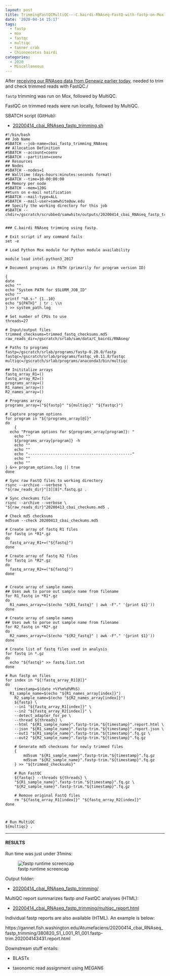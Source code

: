 ```yaml
---
layout: post
title: TrimmingFastQCMultiQC---C.bairdi-RNAseq-FastQ-with-fastp-on-Mox
date: '2020-04-14 15:17'
tags:
  - fastp
  - mox
  - fastqc
  - multiqc
  - tanner crab
  - Chionoecetes bairdi
categories:
  - 2020
  - Miscellaneous
---
```

After [receiving our RNAseq data from Genewiz earlier today](https://robertslab.github.io/sams-notebook/posts/2020/2020-04-13-Data-Received-C.bairdi-RNAseq-from-NWGSC/), needed to trim and check trimmed reads with FastQC./

`fastp` trimming was run on Mox, followed by MultiQC.

FastQC on trimmed reads were run locally, followed by MultiQC.

SBATCH script (GitHub):

- [20200414_cbai_RNAseq_fastp_trimming.sh](https://github.com/RobertsLab/sams-notebook/blob/master/sbatch_scripts/20200414_cbai_RNAseq_fastp_trimming.sh)

```shell
#!/bin/bash
## Job Name
#SBATCH --job-name=cbai_fastp_trimming_RNAseq
## Allocation Definition
#SBATCH --account=coenv
#SBATCH --partition=coenv
## Resources
## Nodes
#SBATCH --nodes=1
## Walltime (days-hours:minutes:seconds format)
#SBATCH --time=10-00:00:00
## Memory per node
#SBATCH --mem=120G
##turn on e-mail notification
#SBATCH --mail-type=ALL
#SBATCH --mail-user=samwhite@uw.edu
## Specify the working directory for this job
#SBATCH --chdir=/gscratch/scrubbed/samwhite/outputs/20200414_cbai_RNAseq_fastp_trimming


### C.bairdi RNAseq trimming using fastp.

# Exit script if any command fails
set -e

# Load Python Mox module for Python module availability

module load intel-python3_2017

# Document programs in PATH (primarily for program version ID)

{
date
echo ""
echo "System PATH for $SLURM_JOB_ID"
echo ""
printf "%0.s-" {1..10}
echo "${PATH}" | tr : \\n
} >> system_path.log

# Set number of CPUs to use
threads=27

# Input/output files
trimmed_checksums=trimmed_fastq_checksums.md5
raw_reads_dir=/gscratch/srlab/sam/data/C_bairdi/RNAseq/

# Paths to programs
fastp=/gscratch/srlab/programs/fastp-0.20.0/fastp
fastqc=/gscratch/srlab/programs/fastqc_v0.11.8/fastqc
multiqc=/gscratch/srlab/programs/anaconda3/bin/multiqc

## Inititalize arrays
fastq_array_R1=()
fastq_array_R2=()
programs_array=()
R1_names_array=()
R2_names_array=()

# Programs array
programs_array=("${fastp}" "${multiqc}" "${fastqc}")

# Capture program options
for program in "${!programs_array[@]}"
do
	{
  echo "Program options for ${programs_array[program]}: "
	echo ""
	${programs_array[program]} -h
	echo ""
	echo ""
	echo "----------------------------------------------"
	echo ""
	echo ""
} &>> program_options.log || true
done

# Sync raw FastQ files to working directory
rsync --archive --verbose \
"${raw_reads_dir}"[3][8]*.fastq.gz .

# Sync checkums file
rsync --archive --verbose \
"${raw_reads_dir}"20200413_cbai_checkums.md5 .

# Check md5 checksums
md5sum --check 20200413_cbai_checkums.md5

# Create array of fastq R1 files
for fastq in *R1*.gz
do
  fastq_array_R1+=("${fastq}")
done

# Create array of fastq R2 files
for fastq in *R2*.gz
do
  fastq_array_R2+=("${fastq}")
done


# Create array of sample names
## Uses awk to parse out sample name from filename
for R1_fastq in *R1*.gz
do
  R1_names_array+=($(echo "${R1_fastq}" | awk -F"." '{print $1}'))
done

# Create array of sample names
## Uses awk to parse out sample name from filename
for R2_fastq in *R2*.gz
do
  R2_names_array+=($(echo "${R2_fastq}" | awk -F"." '{print $1}'))
done

# Create list of fastq files used in analysis
for fastq in *.gz
do
  echo "${fastq}" >> fastq.list.txt
done

# Run fastp on files
for index in "${!fastq_array_R1[@]}"
do
	timestamp=$(date +%Y%m%d%M%S)
  R1_sample_name=$(echo "${R1_names_array[index]}")
	R2_sample_name=$(echo "${R2_names_array[index]}")
	${fastp} \
	--in1 "${fastq_array_R1[index]}" \
	--in2 "${fastq_array_R2[index]}" \
	--detect_adapter_for_pe \
	--thread ${threads} \
	--html "${R1_sample_name}".fastp-trim."${timestamp}".report.html \
	--json "${R1_sample_name}".fastp-trim."${timestamp}".report.json \
	--out1 "${R1_sample_name}".fastp-trim."${timestamp}".fq.gz \
	--out2 "${R2_sample_name}".fastp-trim."${timestamp}".fq.gz

	# Generate md5 checksums for newly trimmed files
	{
		md5sum "${R1_sample_name}".fastp-trim."${timestamp}".fq.gz
		md5sum "${R2_sample_name}".fastp-trim."${timestamp}".fq.gz
	} >> "${trimmed_checksums}"

	# Run FastQC
	${fastqc} --threads ${threads} \
	"${R1_sample_name}".fastp-trim."${timestamp}".fq.gz \
	"${R2_sample_name}".fastp-trim."${timestamp}".fq.gz

	# Remove original FastQ files
	rm "${fastq_array_R1[index]}" "${fastq_array_R2[index]}"
done



# Run MultiQC
${multiqc} .
```



---

#### RESULTS

Run time was just under 31mins:

![fastp runtime screencap](https://github.com/RobertsLab/sams-notebook/blob/master/images/screencaps/20200414_cbai_RNAseq_fastp_trimming_runtime.png?raw=true)


Output folder:

- [20200414_cbai_RNAseq_fastp_trimming/](https://gannet.fish.washington.edu/Atumefaciens/20200414_cbai_RNAseq_fastp_trimming/)

MultiQC report summarizes fastp _and_ FastQC analyses (HTML):

- [20200414_cbai_RNAseq_fastp_trimming/multiqc_report.html](https://gannet.fish.washington.edu/Atumefaciens/20200414_cbai_RNAseq_fastp_trimming/multiqc_report.html)

Individual fastp reports are also available (HTML). An example is below:

https://gannet.fish.washington.edu/Atumefaciens/20200414_cbai_RNAseq_fastp_trimming/380820_S1_L001_R1_001.fastp-trim.202004143431.report.html


Downstream stuff entails:

- BLASTx

- taxonomic read assignment using MEGAN6
